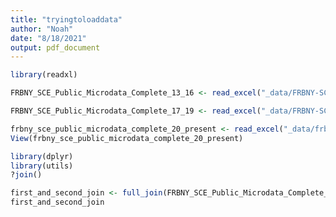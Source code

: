 ```yaml
---
title: "tryingtoloaddata"
author: "Noah"
date: "8/18/2021"
output: pdf_document
---
```


```r
library(readxl)
```

```r
FRBNY_SCE_Public_Microdata_Complete_13_16 <- read_excel("_data/FRBNY-SCE-Public-Microdata-Complete-13-16.xlsx")
```

```r
FRBNY_SCE_Public_Microdata_Complete_17_19 <- read_excel("_data/FRBNY-SCE-Public-Microdata-Complete-17-19.xlsx")
```
```r
frbny_sce_public_microdata_complete_20_present <- read_excel("_data/frbny-sce-public-microdata-complete-20-present.xlsx")
View(frbny_sce_public_microdata_complete_20_present)
```
```r
library(dplyr)
library(utils)
?join()
```

```r
first_and_second_join <- full_join(FRBNY_SCE_Public_Microdata_Complete_13_16,FRBNY_SCE_Public_Microdata_Complete_17_19)
first_and_second_join 
```

